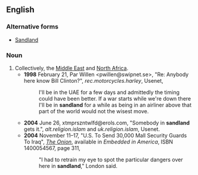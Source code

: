==English==
===Alternative forms===
*[[Sandland]]
===Noun===
{{en-noun|-|sg=[[sand]][[land]]}}
#Collectively, the [[Middle East]] and [[North Africa]].
#*'''1998''' February 21, Par Willen <pwillen@swipnet.se>, "Re: Anybody here know Bill Clinton?", ''rec.motorcycles.harley'', Usenet,
#*:I'll be in the UAE for a few days and admittedly the timing could have been better. If a war starts while we're down there I'll be in '''sandland''' for a while as being in an airliner above that part of the world would not the wisest move.
#*'''2004''' June 26, xtmprszntwlfd@erols.com, "Somebody in '''sandland''' gets it.", ''alt.religion.islam'' and ''uk.religion.islam'', Usenet.
#*'''2004''' November 11–17, "U.S. To Send 30,000 Mall Security Guards To Iraq",<!--"To" sic--> ''[[w:The Onion|The Onion]]'', available in ''Embedded in America'', ISBN 1400054567, page 311,
#*:"I had to retrain my eye to spot the particular dangers over here in '''sandland'''," London said.